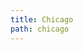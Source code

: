 ```yaml
---
title: Chicago
path: chicago
---
```

<?xml version="1.0" encoding="utf-8"?><style xmlns="http://purl.org/net/xbiblio/csl" class="in-text" version="1.0" demote-non-dropping-particle="display-and-sort" page-range-format="chicago"><info><title>Chicago Manual of Style 17th edition (author-date)</title><id>http://www.zotero.org/styles/chicago-author-date</id><link href="http://www.zotero.org/styles/chicago-author-date" rel="self"/><link href="http://www.chicagomanualofstyle.org/tools_citationguide.html" rel="documentation"/><author><name>Julian Onions</name><email>julian.onions@gmail.com</email></author><contributor><name>Sebastian Karcher</name></contributor><contributor><name>Richard Karnesky</name><email>karnesky+zotero@gmail.com</email><uri>http://arc.nucapt.northwestern.edu/Richard_Karnesky</uri></contributor><contributor><name>Andrew Dunning</name><email>andrew.dunning@utoronto.ca</email><uri>https://orcid.org/0000-0003-0464-5036</uri></contributor><contributor><name>Matthew Roth</name><email>matthew.g.roth@yale.edu</email><uri> https://orcid.org/0000-0001-7902-6331</uri></contributor><category citation-format="author-date"/><category field="generic-base"/><summary>The author-date variant of the Chicago style</summary><updated>2018-05-22T00:59:23+00:00</updated><rights license="http://creativecommons.org/licenses/by-sa/3.0/">This work is licensed under a Creative Commons Attribution-ShareAlike 3.0 License</rights></info><locale xml:lang="en"><terms><term name="editor" form="verb-short">ed.</term><term name="container-author" form="verb">by</term><term name="translator" form="verb-short">trans.</term><term name="editortranslator" form="verb">edited and translated by</term><term name="translator" form="short">trans.</term></terms></locale><macro name="secondary-contributors"><choose><if type="chapter paper-conference" match="none"><group delimiter=". "><names variable="editor translator" delimiter=". "><label form="verb" text-case="capitalize-first" suffix=" "/><name and="text" delimiter=", "/></names><names variable="director" delimiter=". "><label form="verb" text-case="capitalize-first" suffix=" "/><name and="text" delimiter=", "/></names></group></if></choose></macro><macro name="container-contributors"><choose><if type="chapter paper-conference" match="any"><group prefix=", " delimiter=", "><names variable="container-author" delimiter=", "><label form="verb" suffix=" "/><name and="text" delimiter=", "/></names><names variable="editor translator" delimiter=", "><label form="verb" suffix=" "/><name and="text" delimiter=", "/></names></group></if></choose></macro><macro name="editor"><names variable="editor"><name name-as-sort-order="first" and="text" sort-separator=", " delimiter=", " delimiter-precedes-last="always"/><label form="short" prefix=", "/></names></macro><macro name="translator"><names variable="translator"><name name-as-sort-order="first" and="text" sort-separator=", " delimiter=", " delimiter-precedes-last="always"/><label form="short" prefix=", "/></names></macro><macro name="recipient"><choose><if type="personal_communication"><choose><if variable="genre"><text variable="genre" text-case="capitalize-first"/></if><else><text term="letter" text-case="capitalize-first"/></else></choose></if></choose><names variable="recipient" delimiter=", "><label form="verb" prefix=" " text-case="lowercase" suffix=" "/><name and="text" delimiter=", "/></names></macro><macro name="substitute-title"><choose><if type="article-magazine article-newspaper review review-book" match="any"><text macro="container-title"/></if></choose></macro><macro name="contributors"><group delimiter=". "><names variable="author"><name and="text" name-as-sort-order="first" sort-separator=", " delimiter=", " delimiter-precedes-last="always"/><label form="short" prefix=", "/><substitute><names variable="editor"/><names variable="translator"/><names variable="director"/><text macro="substitute-title"/><text macro="title"/></substitute></names><text macro="recipient"/></group></macro><macro name="contributors-short"><names variable="author"><name form="short" and="text" delimiter=", " initialize-with=". "/><substitute><names variable="editor"/><names variable="translator"/><names variable="director"/><text macro="substitute-title"/><text macro="title"/></substitute></names></macro><macro name="interviewer"><names variable="interviewer" delimiter=", "><label form="verb" prefix=" " text-case="capitalize-first" suffix=" "/><name and="text" delimiter=", "/></names></macro><macro name="archive"><group delimiter=". "><text variable="archive_location" text-case="capitalize-first"/><text variable="archive"/><text variable="archive-place"/></group></macro><macro name="access"><group delimiter=". "><choose><if type="graphic report" match="any"><text macro="archive"/></if><else-if type="article-journal bill book chapter legal_case legislation motion_picture paper-conference" match="none"><text macro="archive"/></else-if></choose><choose><if type="webpage post-weblog" match="any"><date variable="issued" form="text"/></if></choose><choose><if variable="issued" match="none"><group delimiter=" "><text term="accessed" text-case="capitalize-first"/><date variable="accessed" form="text"/></group></if></choose><choose><if type="legal_case" match="none"><choose><if variable="DOI"><text variable="DOI" prefix="https://doi.org/"/></if><else><text variable="URL"/></else></choose></if></choose></group></macro><macro name="title"><choose><if variable="title" match="none"><choose><if type="personal_communication" match="none"><text variable="genre" text-case="capitalize-first"/></if></choose></if><else-if type="bill book graphic legislation motion_picture song" match="any"><text variable="title" text-case="title" font-style="italic"/><group prefix=" (" suffix=")" delimiter=" "><text term="version"/><text variable="version"/></group></else-if><else-if variable="reviewed-author"><choose><if variable="reviewed-title"><group delimiter=". "><text variable="title" text-case="title" quotes="true"/><group delimiter=", "><text variable="reviewed-title" text-case="title" font-style="italic" prefix="Review of "/><names variable="reviewed-author"><label form="verb-short" text-case="lowercase" suffix=" "/><name and="text" delimiter=", "/></names></group></group></if><else><group delimiter=", "><text variable="title" text-case="title" font-style="italic" prefix="Review of "/><names variable="reviewed-author"><label form="verb-short" text-case="lowercase" suffix=" "/><name and="text" delimiter=", "/></names></group></else></choose></else-if><else-if type="legal_case interview patent" match="any"><text variable="title"/></else-if><else><text variable="title" text-case="title" quotes="true"/></else></choose></macro><macro name="edition"><choose><if type="bill book graphic legal_case legislation motion_picture report song" match="any"><choose><if is-numeric="edition"><group delimiter=" " prefix=". "><number variable="edition" form="ordinal"/><text term="edition" form="short" strip-periods="true"/></group></if><else><text variable="edition" text-case="capitalize-first" prefix=". "/></else></choose></if><else-if type="chapter paper-conference" match="any"><choose><if is-numeric="edition"><group delimiter=" " prefix=", "><number variable="edition" form="ordinal"/><text term="edition" form="short"/></group></if><else><text variable="edition" prefix=", "/></else></choose></else-if></choose></macro><macro name="locators"><choose><if type="article-journal"><choose><if variable="volume"><text variable="volume" prefix=" "/><group prefix=" (" suffix=")"><choose><if variable="issue"><text variable="issue"/></if><else><date variable="issued"><date-part name="month"/></date></else></choose></group></if><else-if variable="issue"><group delimiter=" " prefix=", "><text term="issue" form="short"/><text variable="issue"/><date variable="issued" prefix="(" suffix=")"><date-part name="month"/></date></group></else-if><else><date variable="issued" prefix=", "><date-part name="month"/></date></else></choose></if><else-if type="legal_case"><text variable="volume" prefix=", "/><text variable="container-title" prefix=" "/><text variable="page" prefix=" "/></else-if><else-if type="bill book graphic legal_case legislation motion_picture report song" match="any"><group prefix=". " delimiter=". "><group><text term="volume" form="short" text-case="capitalize-first" suffix=" "/><number variable="volume" form="numeric"/></group><group><number variable="number-of-volumes" form="numeric"/><text term="volume" form="short" prefix=" " plural="true"/></group></group></else-if><else-if type="chapter paper-conference" match="any"><choose><if variable="page" match="none"><group prefix=". "><text term="volume" form="short" text-case="capitalize-first" suffix=" "/><number variable="volume" form="numeric"/></group></if></choose></else-if></choose></macro><macro name="locators-chapter"><choose><if type="chapter paper-conference" match="any"><choose><if variable="page"><group prefix=", "><text variable="volume" suffix=":"/><text variable="page"/></group></if></choose></if></choose></macro><macro name="locators-article"><choose><if type="article-newspaper"><group prefix=", " delimiter=", "><group delimiter=" "><text variable="edition"/><text term="edition"/></group><group><text term="section" form="short" suffix=" "/><text variable="section"/></group></group></if><else-if type="article-journal"><choose><if variable="volume issue" match="any"><text variable="page" prefix=": "/></if><else><text variable="page" prefix=", "/></else></choose></else-if></choose></macro><macro name="point-locators"><choose><if variable="locator"><choose><if locator="page" match="none"><choose><if type="bill book graphic legal_case legislation motion_picture report song" match="any"><choose><if variable="volume"><group><text term="volume" form="short" suffix=" "/><number variable="volume" form="numeric"/><label variable="locator" form="short" prefix=", " suffix=" "/></group></if><else><label variable="locator" form="short" suffix=" "/></else></choose></if><else><label variable="locator" form="short" suffix=" "/></else></choose></if><else-if type="bill book graphic legal_case legislation motion_picture report song" match="any"><number variable="volume" form="numeric" suffix=":"/></else-if></choose><text variable="locator"/></if></choose></macro><macro name="container-prefix"><text term="in" text-case="capitalize-first"/></macro><macro name="container-title"><choose><if type="chapter paper-conference" match="any"><text macro="container-prefix" suffix=" "/></if></choose><choose><if type="webpage"><text variable="container-title" text-case="title"/></if><else-if type="legal_case" match="none"><group delimiter=" "><text variable="container-title" text-case="title" font-style="italic"/><choose><if type="post-weblog"><text value="(blog)"/></if></choose></group></else-if></choose></macro><macro name="publisher"><group delimiter=": "><text variable="publisher-place"/><text variable="publisher"/></group></macro><macro name="date"><choose><if variable="issued"><group delimiter=" "><date variable="original-date" form="text" date-parts="year" prefix="(" suffix=")"/><date variable="issued"><date-part name="year"/></date></group></if><else-if variable="status"><text variable="status" text-case="capitalize-first"/></else-if><else><text term="no date" form="short"/></else></choose></macro><macro name="date-in-text"><choose><if variable="issued"><group delimiter=" "><date variable="original-date" form="text" date-parts="year" prefix="[" suffix="]"/><date variable="issued"><date-part name="year"/></date></group></if><else-if variable="status"><text variable="status"/></else-if><else><text term="no date" form="short"/></else></choose></macro><macro name="day-month"><date variable="issued"><date-part name="month"/><date-part name="day" prefix=" "/></date></macro><macro name="collection-title"><choose><if match="none" type="article-journal"><choose><if match="none" is-numeric="collection-number"><group delimiter=", "><text variable="collection-title" text-case="title"/><text variable="collection-number"/></group></if><else><group delimiter=" "><text variable="collection-title" text-case="title"/><text variable="collection-number"/></group></else></choose></if></choose></macro><macro name="collection-title-journal"><choose><if type="article-journal"><group delimiter=" "><text variable="collection-title"/><text variable="collection-number"/></group></if></choose></macro><macro name="event"><group><text term="presented at" suffix=" "/><text variable="event"/></group></macro><macro name="description"><choose><if type="interview"><group delimiter=". "><text macro="interviewer"/><text variable="medium" text-case="capitalize-first"/></group></if><else-if type="patent"><group delimiter=" " prefix=". "><text variable="authority"/><text variable="number"/></group></else-if><else><text variable="medium" text-case="capitalize-first" prefix=". "/></else></choose><choose><if variable="title" match="none"/><else-if type="thesis personal_communication speech" match="any"/><else><group delimiter=" " prefix=". "><text variable="genre" text-case="capitalize-first"/><choose><if type="report"><text variable="number"/></if></choose></group></else></choose></macro><macro name="issue"><choose><if type="legal_case"><text variable="authority" prefix=". "/></if><else-if type="speech"><group prefix=". " delimiter=", "><group delimiter=" "><text variable="genre" text-case="capitalize-first"/><text macro="event"/></group><text variable="event-place"/><text macro="day-month"/></group></else-if><else-if type="article-newspaper article-magazine personal_communication" match="any"><date variable="issued" form="text" prefix=", "/></else-if><else-if type="patent"><group delimiter=", " prefix=", "><group delimiter=" "><text value="filed"/><date variable="submitted" form="text"/></group><group delimiter=" "><choose><if variable="issued submitted" match="all"><text term="and"/></if></choose><text value="issued"/><date variable="issued" form="text"/></group></group></else-if><else-if type="article-journal" match="any"/><else><group prefix=". " delimiter=", "><choose><if type="thesis"><text variable="genre" text-case="capitalize-first"/></if></choose><text macro="publisher"/></group></else></choose></macro><citation et-al-min="4" et-al-use-first="1" disambiguate-add-year-suffix="true" disambiguate-add-names="true" disambiguate-add-givenname="true" givenname-disambiguation-rule="primary-name" collapse="year"><layout prefix="(" suffix=")" delimiter="; "><group delimiter=", "><choose><if variable="issued accessed" match="any"><group delimiter=" "><text macro="contributors-short"/><text macro="date-in-text"/></group></if><else><group delimiter=", "><text macro="contributors-short"/><text macro="date-in-text"/></group></else></choose><text macro="point-locators"/></group></layout></citation><bibliography hanging-indent="true" et-al-min="11" et-al-use-first="7" subsequent-author-substitute="&#8212;&#8212;&#8212;" entry-spacing="0"><sort><key macro="contributors"/><key variable="issued"/><key variable="title"/></sort><layout suffix="."><group delimiter=". "><text macro="contributors"/><text macro="date"/><text macro="title"/></group><text macro="description"/><text macro="secondary-contributors" prefix=". "/><text macro="container-title" prefix=". "/><text macro="container-contributors"/><text macro="edition"/><text macro="locators-chapter"/><text macro="collection-title-journal" prefix=", " suffix=", "/><text macro="locators"/><text macro="collection-title" prefix=". "/><text macro="issue"/><text macro="locators-article"/><text macro="access" prefix=". "/></layout></bibliography></style>
